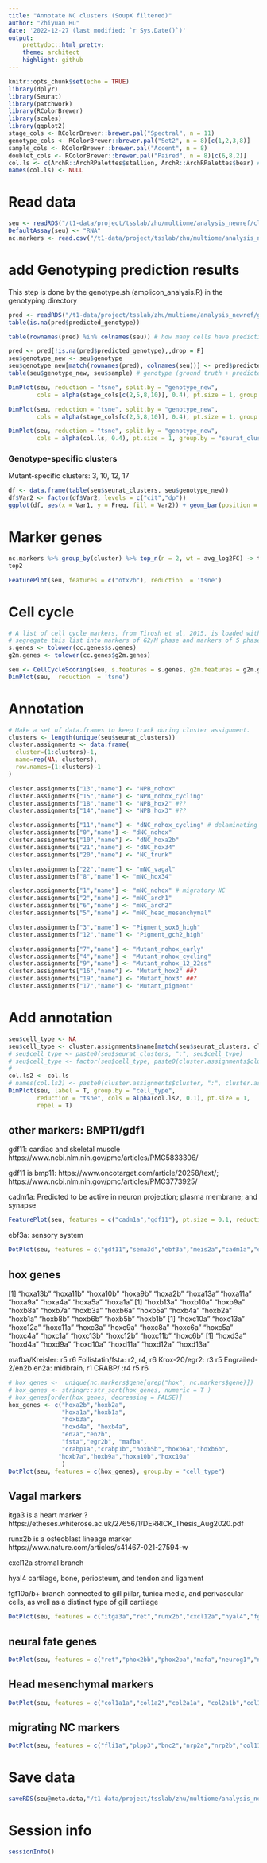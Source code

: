 ```yaml
---
title: "Annotate NC clusters (SoupX filtered)"
author: "Zhiyuan Hu"
date: '2022-12-27 (last modified: `r Sys.Date()`)'
output: 
    prettydoc::html_pretty:
    theme: architect
    highlight: github
---
```


```r
knitr::opts_chunk$set(echo = TRUE)
library(dplyr)
library(Seurat)
library(patchwork)
library(RColorBrewer)
library(scales)
library(ggplot2)
stage_cols <- RColorBrewer::brewer.pal("Spectral", n = 11)
genotype_cols <- RColorBrewer::brewer.pal("Set2", n = 8)[c(1,2,3,8)]
sample_cols <- RColorBrewer::brewer.pal("Accent", n = 8)
doublet_cols <- RColorBrewer::brewer.pal("Paired", n = 8)[c(6,8,2)]
col.ls <- c(ArchR::ArchRPalettes$stallion, ArchR::ArchRPalettes$bear) # archR color palettes
names(col.ls) <- NULL
```

# Read data

```r
seu <- readRDS("/t1-data/project/tsslab/zhu/multiome/analysis_newref/clustering/rds/seuobj_rna/seu_RNAsoupx_NC.rds")
DefaultAssay(seu) <- "RNA"
nc.markers <- read.csv("/t1-data/project/tsslab/zhu/multiome/analysis_newref/clustering/results/NC_markers_RNAsoupx.csv")
```

# add Genotyping prediction results

This step is done by the genotype.sh (amplicon_analysis.R) in the genotyping directory

```r
pred <- readRDS("/t1-data/project/tsslab/zhu/multiome/analysis_newref/genotyping/rds/predicted_genotype.rds")
table(is.na(pred$predicted_genotype))

table(rownames(pred) %in% colnames(seu)) # how many cells have prediction

pred <- pred[!is.na(pred$predicted_genotype),,drop = F]
seu$genotype_new <- seu$genotype
seu$genotype_new[match(rownames(pred), colnames(seu))] <- pred$predicted_genotype
table(seu$genotype_new, seu$sample) # genotype (ground truth + predicted)
```
```r
DimPlot(seu, reduction = "tsne", split.by = "genotype_new", 
        cols = alpha(stage_cols[c(2,5,8,10)], 0.4), pt.size = 1, group.by = "stage")
```


```r
DimPlot(seu, reduction = "tsne", split.by = "genotype_new", 
        cols = alpha(stage_cols[c(2,5,8,10)], 0.4), pt.size = 1, group.by = "stage")
```

```r
DimPlot(seu, reduction = "tsne", split.by = "genotype_new", 
        cols = alpha(col.ls, 0.4), pt.size = 1, group.by = "seurat_clusters", label = TRUE)
```

### Genotype-specific clusters

Mutant-specific clusters: 3, 10, 12, 17

```r
df <- data.frame(table(seu$seurat_clusters, seu$genotype_new))
df$Var2 <- factor(df$Var2, levels = c("cit","dp"))
ggplot(df, aes(x = Var1, y = Freq, fill = Var2)) + geom_bar(position = "stack", stat = "identity") + scale_fill_manual(values = alpha(genotype_cols)[c(1,2)]) + theme_classic()
```

# Marker genes

```r
nc.markers %>% group_by(cluster) %>% top_n(n = 2, wt = avg_log2FC) -> top2
top2
```

```r
FeaturePlot(seu, features = c("otx2b"), reduction  = 'tsne')
```


# Cell cycle

```r
# A list of cell cycle markers, from Tirosh et al, 2015, is loaded with Seurat.  We can
# segregate this list into markers of G2/M phase and markers of S phase
s.genes <- tolower(cc.genes$s.genes)
g2m.genes <- tolower(cc.genes$g2m.genes)

seu <- CellCycleScoring(seu, s.features = s.genes, g2m.features = g2m.genes, set.ident = TRUE)
DimPlot(seu,  reduction  = 'tsne')
```


# Annotation

```r
# Make a set of data.frames to keep track during cluster assignment.
clusters <- length(unique(seu$seurat_clusters))
cluster.assignments <- data.frame(
  cluster=(1:clusters)-1,
  name=rep(NA, clusters),
  row.names=(1:clusters)-1
)

cluster.assignments["13","name"] <- "NPB_nohox"
cluster.assignments["15","name"] <- "NPB_nohox_cycling"
cluster.assignments["18","name"] <- "NPB_hox2" #??
cluster.assignments["14","name"] <- "NPB_hox3" #??

cluster.assignments["11","name"] <- "dNC_nohox_cycling" # delaminating NC
cluster.assignments["0","name"] <- "dNC_nohox"
cluster.assignments["10","name"] <- "dNC_hoxa2b"
cluster.assignments["21","name"] <- "dNC_hox34" 
cluster.assignments["20","name"] <- "NC_trunk"

cluster.assignments["22","name"] <- "mNC_vagal"
cluster.assignments["8","name"] <- "mNC_hox34"

cluster.assignments["1","name"] <- "mNC_nohox" # migratory NC
cluster.assignments["2","name"] <- "mNC_arch1"
cluster.assignments["6","name"] <- "mNC_arch2"
cluster.assignments["5","name"] <- "mNC_head_mesenchymal"

cluster.assignments["3","name"] <- "Pigment_sox6_high"
cluster.assignments["12","name"] <- "Pigment_gch2_high"

cluster.assignments["7","name"] <- "Mutant_nohox_early"
cluster.assignments["4","name"] <- "Mutant_nohox_cycling"
cluster.assignments["9","name"] <- "Mutant_nohox_12_22ss"
cluster.assignments["16","name"] <- "Mutant_hox2" ##?
cluster.assignments["19","name"] <- "Mutant_hox3" ##?
cluster.assignments["17","name"] <- "Mutant_pigment"
```


# Add annotation

```r
seu$cell_type <- NA
seu$cell_type <- cluster.assignments$name[match(seu$seurat_clusters, cluster.assignments$cluster)]
# seu$cell_type <- paste0(seu$seurat_clusters, ":", seu$cell_type)
# seu$cell_type <- factor(seu$cell_type, paste0(cluster.assignments$cluster, ":", cluster.assignments$name))
# 
col.ls2 <- col.ls
# names(col.ls2) <- paste0(cluster.assignments$cluster, ":", cluster.assignments$name)
DimPlot(seu, label = T, group.by = "cell_type",
        reduction = "tsne", cols = alpha(col.ls2, 0.1), pt.size = 1,
        repel = T)
```




## other markers: BMP11/gdf1

gdf11: cardiac and skeletal muscle https://www.ncbi.nlm.nih.gov/pmc/articles/PMC5833306/

gdf11 is bmp11: https://www.oncotarget.com/article/20258/text/; https://www.ncbi.nlm.nih.gov/pmc/articles/PMC3773925/

cadm1a: Predicted to be active in neuron projection; plasma membrane; and synapse


```r
FeaturePlot(seu, features = c("cadm1a","gdf11"), pt.size = 0.1, reduction = "tsne") 
```

ebf3a: sensory system

```r
DotPlot(seu, features = c("gdf11","sema3d","ebf3a","meis2a","cadm1a","eya1","runx1","sox10"), group.by = "cell_type") 
```

## hox genes

[1] "hoxa13b" "hoxa11b" "hoxa10b" "hoxa9b"  "hoxa2b"  "hoxa13a" "hoxa11a" "hoxa9a"  "hoxa4a"  "hoxa5a"  "hoxa1a" 
[1] "hoxb13a" "hoxb10a" "hoxb9a"  "hoxb8a"  "hoxb7a"  "hoxb3a"  "hoxb6a"  "hoxb5a"  "hoxb4a"  "hoxb2a"  "hoxb1a"  "hoxb8b"  "hoxb6b"  "hoxb5b"  "hoxb1b" 
[1] "hoxc10a" "hoxc13a" "hoxc12a" "hoxc11a" "hoxc3a"  "hoxc9a"  "hoxc8a"  "hoxc6a"  "hoxc5a"  "hoxc4a"  "hoxc1a"  "hoxc13b" "hoxc12b" "hoxc11b" "hoxc6b" 
[1] "hoxd3a"  "hoxd4a"  "hoxd9a"  "hoxd10a" "hoxd11a" "hoxd12a" "hoxd13a"


mafba/Kreisler: r5 r6
Follistatin/fsta: r2, r4, r6
Krox-20/egr2: r3 r5
Engrailed-2/en2b en2a: midbrain, r1
CRABP/ :r4 r5 r6

```r
# hox_genes <-  unique(nc.markers$gene[grep("hox", nc.markers$gene)])
# hox_genes <- stringr::str_sort(hox_genes, numeric = T )
# hox_genes[order(hox_genes, decreasing = FALSE)]
hox_genes <- c("hoxa2b","hoxb2a",
               "hoxa1a","hoxb1a",
               "hoxb3a",
               "hoxd4a", "hoxb4a",
               "en2a","en2b",
               "fsta","egr2b", "mafba",
               "crabp1a","crabp1b","hoxb5b","hoxb6a","hoxb6b",
              "hoxb7a","hoxb9a","hoxa10b","hoxc10a"
               )
DotPlot(seu, features = c(hox_genes), group.by = "cell_type")
```



## Vagal markers

itga3 is a heart marker ? https://etheses.whiterose.ac.uk/27656/1/DERRICK_Thesis_Aug2020.pdf

runx2b is a osteoblast lineage marker https://www.nature.com/articles/s41467-021-27594-w

cxcl12a stromal branch

hyal4 cartilage, bone, periosteum, and tendon and ligament

fgf10a/b+ branch connected to gill pillar, tunica media, and perivascular cells, as well as a distinct type of gill cartilage

```r
DotPlot(seu, features = c("itga3a","ret","runx2b","cxcl12a","hyal4","fgf10a","fgf10b","foxp2","foxp4","sox6"), group.by = "cell_type") 
```



## neural fate genes

```r
DotPlot(seu, features = c("ret","phox2bb","phox2ba","mafa","neurog1","neurog2","elavl3","tmem59l"), group.by = "cell_type") 
```

## Head mesenchymal markers

```r
DotPlot(seu, features = c("col1a1a","col1a2","col2a1a", "col2a1b","col11a1a","col11a1b", "tnc","sox5","sox6","myh9b"), group.by = "cell_type") 
```
 
## migrating NC markers

```r
DotPlot(seu, features = c("fli1a","plpp3","bnc2","nrp2a","nrp2b","col11a1b","krt18b","ntn1a"), group.by = "cell_type") 
```

# Save data

```r
saveRDS(seu@meta.data,"/t1-data/project/tsslab/zhu/multiome/analysis_newref/clustering/rds/metadata/seu_RNAsoupx_NC_metadata.rds")
```



# Session info

```r
sessionInfo()
```

